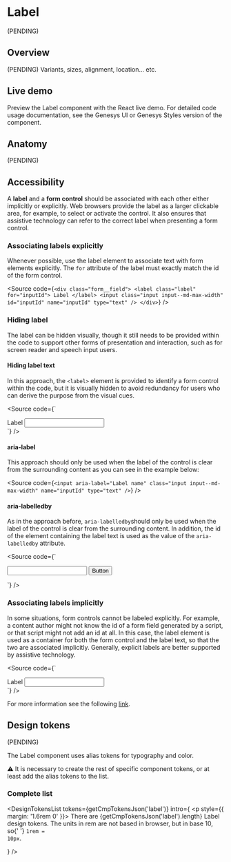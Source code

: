 


<Meta of={Stories} />

# Label

(PENDING)

## Overview

(PENDING) Variants, sizes, alignment, location... etc.

## Live demo

Preview the Label component with the React live demo. For detailed code usage
documentation, see the Genesys UI or Genesys Styles version of the component.

<Canvas of={Stories.Example} />
<Controls of={Stories.Example} />

<section className="mrow">
  <div className="mcol-12 mcol-sm-6">
    <CardReact url="https://devoinc.github.io/genesys-ui/?path=/docs/components-core-form-label--docs" />
  </div>
  <div className="mcol-12 mcol-sm-6">
    <CardHtml url="https://gitlab.devotools.com/engineering/quvis/genesys-styles" />
  </div>
</section>

## Anatomy

(PENDING)

## Accessibility

A **label** and a **form control** should be associated with each other either
implicitly or explicitly. Web browsers provide the label as a larger clickable
area, for example, to select or activate the control. It also ensures that
assistive technology can refer to the correct label when presenting a form
control.

### Associating labels explicitly

Whenever possible, use the label element to associate text with form elements
explicitly. The `for` attribute of the label must exactly match the id of the
form control.

<Source
  code={`
    <div class="form__field">
        <label class="label" for="inputId">
            Label
        </label>
        <input class="input input--md-max-width" id="inputId" name="inputId" type="text" />
    </div>
  `}
/>

### Hiding label

The label can be hidden visually, though it still needs to be provided within
the code to support other forms of presentation and interaction, such as for
screen reader and speech input users.

#### Hiding label text

In this approach, the `<label>` element is provided to identify a form control
within the code, but it is visually hidden to avoid redundancy for users who
can derive the purpose from the visual cues.

<Source
  code={`
<div class="form__field">
    <label class="label label--hide" for="inputId">
      Label
    </label>
    <input class="input input--md-max-width" id="inputId" name="inputId" type="text" />
</div>
  `}
/>

#### aria-label

This approach should only be used when the label of the control is clear from
the surrounding content as you can see in the example below:

<Source
  code={`
<input aria-label="Label name" class="input input--md-max-width" name="inputId" type="text" />
  `}
/>

#### aria-labelledby

As in the approach before, `aria-labelledby`should only be used when the label
of the control is clear from the surrounding content. In addition, the id of the
element containing the label text is used as the value of the `aria-labelledby`
attribute.

<Source
  code={`
<form class="form">
    <div class="form__group form__group--hor form__group--xs-gap">
      <input aria-labelledby="buttonId" class="input input--md-max-width" name="inputId" type="text" />
      <button class="button" id="buttonId" name="buttonId" type="submit">Button</button>
    </div>
</form>
  `}
/>

### Associating labels implicitly

In some situations, form controls cannot be labeled explicitly. For example, a
content author might not know the id of a form field generated by a script, or
that script might not add an id at all. In this case, the label element is used
as a container for both the form control and the label text, so that the two are
associated implicitly. Generally, explicit labels are better supported by
assistive technology.

<Source
  code={`
<div class="form__field">
    <label class="label label--wrapper">
      Label
      <input class="input input--md-max-width" name="inputId" type="text" />
    </label>
</div>
  `}
/>

For more information see the following [link](https://www.w3.org/WAI/tutorials/forms/labels/).

## Design tokens

(PENDING)

The Label component uses alias tokens for typography and color.

⚠️ It is necessary to create the rest of specific component tokens, or at least add the alias tokens to the list.

### Complete list

<DesignTokensList
  tokens={getCmpTokensJson('label')}
  intro={
    <p style={{ margin: '1.6rem 0' }}>
      There are {getCmpTokensJson('label').length} Label design tokens. The
      units in rem are not based in browser, but in base 10, so{' '}
      <code>1rem = 10px</code>.
    </p>
  }
/>
